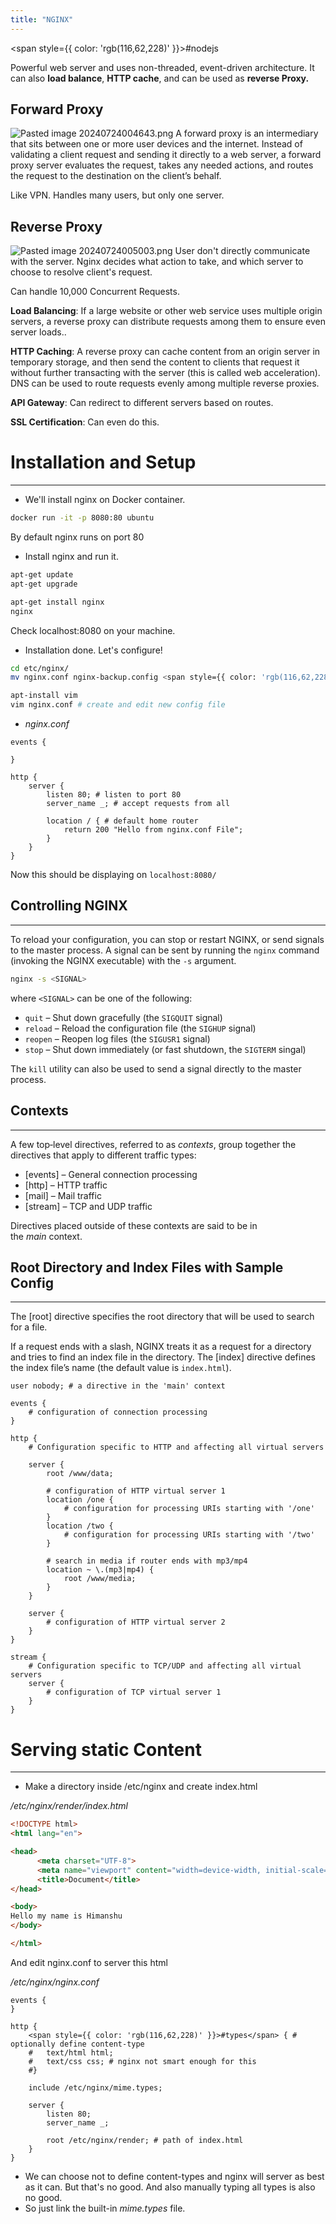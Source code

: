 ```yaml
---
title: "NGINX"
---
```



<span style={{ color: 'rgb(116,62,228)' }}>#nodejs</span> 

Powerful web server and uses non-threaded, event-driven architecture.
It can also **load balance**, **HTTP cache**, and can be used as **reverse Proxy.**
## Forward Proxy

![Pasted image 20240724004643.png](https://raw.githubusercontent.com/himanshu864/DevObs/refs/heads/main/Assets/Pasted%20image%2020240724004643.png)
A forward proxy is an intermediary that sits between one or more user devices and the internet. Instead of validating a client request and sending it directly to a web server, a forward proxy server evaluates the request, takes any needed actions, and routes the request to the destination on the client’s behalf.

Like VPN. Handles many users, but only one server.

## Reverse Proxy

![Pasted image 20240724005003.png](https://raw.githubusercontent.com/himanshu864/DevObs/refs/heads/main/Assets/Pasted%20image%2020240724005003.png)
User don't directly communicate with the server. Nginx decides what action to take, and which server to choose to resolve client's request.

Can handle 10,000 Concurrent Requests.

**Load Balancing**: If a large website or other web service uses multiple origin servers, a reverse proxy can distribute requests among them to ensure even server loads..

**HTTP Caching**: A reverse proxy can cache content from an origin server in temporary storage, and then send the content to clients that request it without further transacting with the server (this is called web acceleration). DNS can be used to route requests evenly among multiple reverse proxies.

**API Gateway**: Can redirect to different servers based on routes.

**SSL Certification**: Can even do this.

# Installation and Setup
---

- We'll install nginx on Docker container.
```bash
docker run -it -p 8080:80 ubuntu
```

By default nginx runs on port 80

- Install nginx and run it.
```bash
apt-get update
apt-get upgrade

apt-get install nginx
nginx
```
Check localhost:8080 on your machine.

- Installation done. Let's configure!
```bash
cd etc/nginx/
mv nginx.conf nginx-backup.config <span style={{ color: 'rgb(116,62,228)' }}>#create</span> backup

apt-install vim
vim nginx.conf # create and edit new config file
```

- *nginx.conf*
```nginx
events {

}

http {
	server {
		listen 80; # listen to port 80
		server_name _; # accept requests from all

		location / { # default home router
			return 200 "Hello from nginx.conf File";
		}
	}
}
```

Now this should be displaying on `localhost:8080/`

## Controlling NGINX
---

To reload your configuration, you can stop or restart NGINX, or send signals to the master process. A signal can be sent by running the `nginx` command (invoking the NGINX executable) with the `-s` argument.

```bash
nginx -s <SIGNAL>
```

where `<SIGNAL>` can be one of the following:

- `quit` – Shut down gracefully (the `SIGQUIT` signal)
- `reload` – Reload the configuration file (the `SIGHUP` signal)
- `reopen` – Reopen log files (the `SIGUSR1` signal)
- `stop` – Shut down immediately (or fast shutdown, the `SIGTERM` singal)

The `kill` utility can also be used to send a signal directly to the master process.

## Contexts
---

A few top‑level directives, referred to as _contexts_, group together the directives that apply to different traffic types:

- [events] – General connection processing
- [http] – HTTP traffic
- [mail] – Mail traffic
- [stream] – TCP and UDP traffic

Directives placed outside of these contexts are said to be in the _main_ context.

## Root Directory and Index Files with Sample Config
---

The [root] directive specifies the root directory that will be used to search for a file.

If a request ends with a slash, NGINX treats it as a request for a directory and tries to find an index file in the directory. The [index] directive defines the index file’s name (the default value is `index.html`).

```nginx
user nobody; # a directive in the 'main' context

events {
    # configuration of connection processing
}

http {
    # Configuration specific to HTTP and affecting all virtual servers

    server {
		root /www/data;
		
        # configuration of HTTP virtual server 1
        location /one {
            # configuration for processing URIs starting with '/one'
        }
        location /two {
            # configuration for processing URIs starting with '/two'
        }

		# search in media if router ends with mp3/mp4
		location ~ \.(mp3|mp4) {
			root /www/media;
		}
    }

    server {
        # configuration of HTTP virtual server 2
    }
}

stream {
    # Configuration specific to TCP/UDP and affecting all virtual servers
    server {
        # configuration of TCP virtual server 1
    }
}
```

# Serving static Content
---

- Make a directory inside /etc/nginx and create index.html

*/etc/nginx/render/index.html* 
```html
<!DOCTYPE html>
<html lang="en">

<head>
	  <meta charset="UTF-8">
	  <meta name="viewport" content="width=device-width, initial-scale=1.0">
	  <title>Document</title>
</head>

<body>
Hello my name is Himanshu
</body>

</html>
```

And edit nginx.conf to server this html

*/etc/nginx/nginx.conf*
```nginx
events {
}

http {
	<span style={{ color: 'rgb(116,62,228)' }}>#types</span> { # optionally define content-type
	#	text/html html;
	#	text/css css; # nginx not smart enough for this
	#}
	
	include /etc/nginx/mime.types;

	server {
		listen 80;
		server_name _;
		
		root /etc/nginx/render; # path of index.html
	}
}
```

- We can choose not to define content-types and nginx will server as best as it can. But that's no good. And also manually typing all types is also no good.
- So just link the built-in *mime.types* file.

